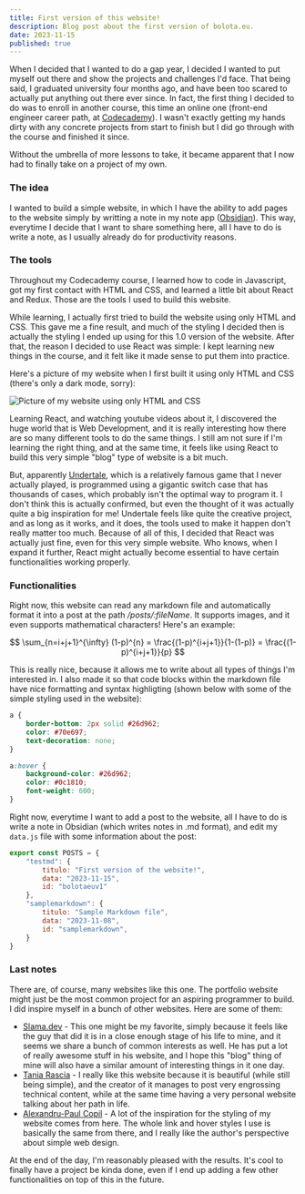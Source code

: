 ```yaml
---
title: First version of this website!
description: Blog post about the first version of bolota.eu.
date: 2023-11-15
published: true
---
```


When I decided that I wanted to do a gap year, I decided I wanted to put myself out there and show the projects and challenges I'd face. That being said, I graduated university four months ago, and have been too scared to actually put anything out there ever since. In fact, the first thing I decided to do was to enroll in another course, this time an online one (front-end engineer career path, at <a className="link" href="https://www.codecademy.com/" target="_blank">Codecademy</a>). I wasn't exactly getting my hands dirty with any concrete projects from start to finish but I did go through with the course and finished it since.

Without the umbrella of more lessons to take, it became apparent that I now had to finally take on a project of my own.

### The idea

I wanted to build a simple website, in which I have the ability to add pages to the website simply by writting a note in my note app (<a className="link" href="https://obsidian.md/" target="_blank">Obsidian</a>). This way, everytime I decide that I want to share something here, all I have to do is write a note, as I usually already do for productivity reasons. 

### The tools

Throughout my Codecademy course, I learned how to code in Javascript, got my first contact with HTML and CSS, and learned a little bit about React and Redux. Those are the tools I used to build this website.

While learning, I actually first tried to build the website using only HTML and CSS. This gave me a fine result, and much of the styling I decided then is actually the styling I ended up using for this 1.0 version of the website. After that, the reason I decided to use React was simple: I kept learning new things in the course, and it felt like it made sense to put them into practice.

Here's a picture of my website when I first built it using only HTML and CSS (there's only a dark mode, sorry):

![Picture of my website using only HTML and CSS](/assets/bolotaeuHTMLCSS.png)

Learning React, and watching youtube videos about it, I discovered the huge world that is Web Development, and it is really interesting how there are so many different tools to do the same things. I still am not sure if I'm learning the right thing, and at the same time, it feels like using React to build this very simple "blog" type of website is a bit much.

But, apparently <a className="link" href="https://undertale.com/" target="_blank">Undertale</a>, which is a relatively famous game that I never actually played, is programmed using a gigantic switch case that has thousands of cases, which probably isn't the optimal way to program it. I don't think this is actually confirmed, but even the thought of it was actually quite a big inspiration for me! Undertale feels like quite the creative project, and as long as it works, and it does, the tools used to make it happen don't really matter too much. Because of all of this, I decided that React was actually just fine, even for this very simple website. Who knows, when I expand it further, React might actually become essential to have certain functionalities working properly. 

### Functionalities

Right now, this website can read any markdown file and automatically format it into a post at the path _/posts/:fileName_. It supports images, and it even supports mathematical characters! Here's an example:

$$
\sum_{n=i+j+1}^{\infty} (1-p)^{n} = \frac{(1-p)^{i+j+1}}{1-(1-p)} = \frac{(1-p)^{i+j+1}}{p}
$$

This is really nice, because it allows me to write about all types of things I'm interested in. I also made it so that code blocks within the markdown file have nice formatting and syntax highligting (shown below with some of the simple styling used in the website):

``` css
a {
    border-bottom: 2px solid #26d962;
    color: #70e697;
    text-decoration: none;
}

a:hover {
    background-color: #26d962;
    color: #0c1810;
    font-weight: 600;
}
```

Right now, everytime I want to add a post to the website, all I have to do is write a note in Obsidian (which writes notes in .md format), and edit my ``data.js`` file with some information about the post:

```js data.js
export const POSTS = {
    "testmd": {
        titulo: "First version of the website!",
        data: "2023-11-15",
        id: "bolotaeuv1"
    },
    "samplemarkdown": {
        titulo: "Sample Markdown file",
        data: "2023-11-08",
        id: "samplemarkdown",
    }
}
```

### Last notes

There are, of course, many websites like this one. The portfolio website might just be the most common project for an aspiring programmer to build. I did inspire myself in a bunch of other websites. Here are some of them:

- <a className="link" href="https://slama.dev/" target="_blank">Slama.dev</a> - This one might be my favorite, simply because it feels like the guy that did it is in a close enough stage of his life to mine, and it seems we share a bunch of common interests as well. He has put a lot of really awesome stuff in his website, and I hope this "blog" thing of mine will also have a similar amount of interesting things in it one day.
- <a className="link" href="https://www.taniarascia.com/" target="_blank">Tania Rascia</a> - I really like this website because it is beautiful (while still being simple), and the creator of it manages to post very engrossing technical content, while at the same time having a very personal website talking about her path in life. 
- <a className="link" href="https://cpl.li/" target="_blank">Alexandru-Paul Copil</a> - A lot of the inspiration for the styling of my website comes from here. The whole link and hover styles I use is basically the same from there, and I really like the author's perspective about simple web design. 

At the end of the day, I'm reasonably pleased with the results. It's cool to finally have a project be kinda done, even if I end up adding a few other functionalities on top of this in the future. 